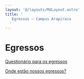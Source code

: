 ```yaml
---
layout: '@/layouts/MdLayout.astro'
title: '
   Egressos — Campus Arapiraca
  '
---
```




Egressos
========









[Questionário para os egressos](/cpt/discentes/egressos/questionario-para-os-egressos)


[Onde estão nossos egressos?](/cpt/discentes/egressos/em-que-estao-trabalhando.pdf/view)











